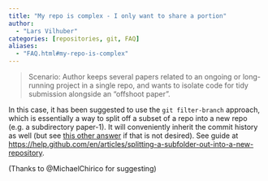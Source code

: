 ```yaml
---
title: "My repo is complex - I only want to share a portion"
author: 
  - "Lars Vilhuber"
categories: [repositories, git, FAQ]
aliases:
  - "FAQ.html#my-repo-is-complex"
---
```


> Scenario: Author keeps several papers related to an ongoing or long-running project in a single repo, and wants to isolate code for tidy submission alongside an "offshoot paper".

In this case, it has been suggested to use the `git filter-branch` approach, which is essentially a way to split off a subset of a repo into a new repo (e.g. a subdirectory paper-1). It will conveniently inherit the commit history as well (but see [this other answer](do-i-need-to-release-code-history.qmd) if that is not desired). See guide at [https://help.github.com/en/articles/splitting-a-subfolder-out-into-a-new-repository](https://help.github.com/en/articles/splitting-a-subfolder-out-into-a-new-repository).

(Thanks to @MichaelChirico for suggesting)